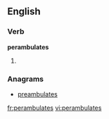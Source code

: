 ==English==

===Verb===
'''perambulates'''

# {{third-person singular of|[[perambulate]]}}

===Anagrams===
* [[preambulates#English|preambulates]]

[[fr:perambulates]]
[[vi:perambulates]]